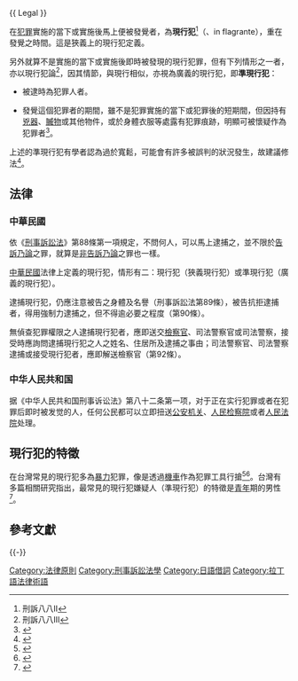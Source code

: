 {{ Legal }}
{{NoteTA}}{{Globalize|area=臺灣}}

在[[犯罪|犯罪]]實施的當下或實施後馬上便被發覺者，為'''現行犯'''<ref>刑訴八八Ⅱ</ref>（{{lang-la|in flagrante delicto}}、in flagrante），重在發覺之時間。這是狹義上的現行犯定義。

另外就算不是實施的當下或實施後即時被發現的現行犯罪，但有下列情形之一者，亦以現行犯論<ref>刑訴八八Ⅲ</ref>，因其情節，與現行相似，亦視為廣義的現行犯，即'''準現行犯'''：

*被逮時為犯罪人者。

*發覺這個犯罪者的期間，雖不是犯罪實施的當下或犯罪後的短期間，但因持有[[兇器|兇器]]、[[贓物|贓物]]或其他物件，或於身體衣服等處露有犯罪痕跡，明顯可被懷疑作為犯罪者<ref>{{Cite journal|url = http://nccuir.lib.nccu.edu.tw/handle/140.119/52785|title = 私人之現行犯逮捕─其歷史溯源、法理基礎與比較法分析|last = 簡|first = 士淳|date = 2011|journal = |accessdate = 2014-02-14|doi = |pmid = |author = |archive-url = https://web.archive.org/web/20150214162921/http://nccuir.lib.nccu.edu.tw/handle/140.119/52785|archive-date = 2015-02-14|dead-url = yes}}</ref>。

上述的準現行犯有學者認為過於寬鬆，可能會有許多被誤判的狀況發生，故建議修法<ref>{{Cite book|title = 刑事訴訟法論，三民書局：台北|last = 黃|first = 東熊|publisher = 三民書局|year = 2002|isbn = 957-14-3540-6|location = 台北|pages = |last2 = 吳|first2 = 景芳}}</ref>。

== 法律 ==
{{Wikisourceshas|刑事訴訟法 (中華民國)|中华人民共和国刑事诉讼法}}

=== 中華民國 ===
依《[[刑事訴訟法|刑事訴訟法]]》第88條第一項規定，不問何人，可以馬上逮捕之，並不限於[[告訴乃論|告訴乃論]]之罪，就算是[[非告訴乃論|非告訴乃論]]之罪也一樣。

[[中華民國|中華民國]]法律上定義的現行犯，情形有二：現行犯（狹義現行犯）或準現行犯（廣義的現行犯）。

逮捕現行犯，仍應注意被告之身體及名譽（刑事訴訟法第89條），被告抗拒逮捕者，得用強制力逮捕之，但不得逾必要之程度（第90條）。

無偵查犯罪權限之人逮捕現行犯者，應即送交[[檢察官|檢察官]]、司法警察官或司法警察，接受時應詢問逮捕現行犯之人之姓名、住居所及逮捕之事由；司法警察官、司法警察逮捕或接受現行犯者，應即解送檢察官（第92條）。

=== 中华人民共和国 ===
据《中华人民共和国刑事诉讼法》第八十二条第一项，对于正在实行犯罪或者在犯罪后即时被发觉的人，任何公民都可以立即扭送[[公安机关|公安机关]]、[[人民检察院|人民检察院]]或者[[人民法院|人民法院]]处理。

== 現行犯的特徵 ==
在台灣常見的現行犯多為[[暴力|暴力]]犯罪，像是透過[[機車_(公路)|機車]]作為犯罪工具行搶<ref>{{Cite journal|url = |title = 高雄地區搶奪犯罪成因與犯罪模式之實證研究|last = 吳|first = 芳富|date = 2001|journal = |accessdate = |doi = |pmid = }}</ref><ref>{{Cite journal|url = |title = 台灣地區暴力犯罪研究|last = 林|first = 佑賢|date = 2002|journal = |accessdate = |doi = |pmid = }}</ref>。台灣有多篇相關研究指出，最常見的現行犯嫌疑人（準現行犯）的特徵是[[青年|青年]]期的男性<ref>{{Cite book|title = 搶奪現行犯嫌疑人特徵之研究|last = |first = |publisher = 國立中央大學|year = 2004|isbn = |location = |pages = }}</ref>。

== 參考文獻 ==
{{Reflist|2}}
{{-}}
{{Jurisprudence}}

[[Category:法律原則|Category:法律原則]]
[[Category:刑事訴訟法學|Category:刑事訴訟法學]]
[[Category:日語借詞|Category:日語借詞]]
[[Category:拉丁語法律術語|Category:拉丁語法律術語]]
